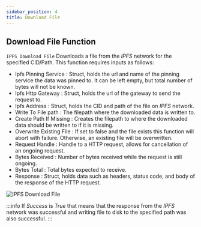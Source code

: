 ```yaml
---
sidebar_position: 4
title: Download File
---
```



## Download File Function

`IPFS Download File` Downloads a file from the *IPFS* network for the specified CID/Path. This function requires
inputs as follows:

* Ipfs Pinning Service <Step text="1"/> : Struct, holds the url and name of the pinning service the data was pinned to.
It can be left empty, but total number of bytes will not be known.
* Ipfs Http Gateway <Step text="2"/> : Struct, holds the url of the gateway to send the request to.
* Ipfs Address <Step text="3"/> : Struct, holds the CID and path of the file on *IPFS* network.
* Write To File path <Step text="4"/> : The filepath where the downloaded data is written to.
* Create Path If Missing <Step text="5"/> : Creates the filepath to where the downloaded data should be written to
if it is missing.
* Overwrite Existing File <Step text="6"/> : If set to false and the file exists this function will abort with failure.
Otherwise, an existing file will be overwritten.
* Request Handle <Step text="7"/> : Handle to a HTTP request, allows for cancellation of an ongoing request.
* Bytes Received <Step text="8"/> : Number of bytes received while the request is still ongoing.
* Bytes Total <Step text="9"/> : Total bytes expected to receive.
* Response <Step text="10"/> : Struct, holds data such as headers, status code, and body of the response of the HTTP
request.

![IPFS Download File](_static/img/04_download-file.png)

:::info
If *Success* is *True* that means that the response from the *IPFS* network was successful and writing file to disk to
the specified path was also successful.
:::

